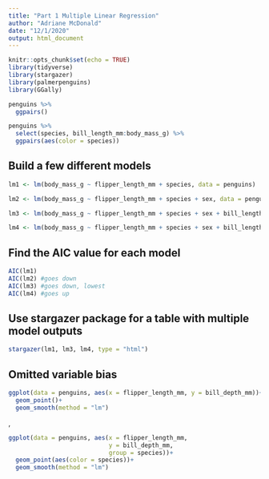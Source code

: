 ```yaml
---
title: "Part 1 Multiple Linear Regression"
author: "Adriane McDonald"
date: "12/1/2020"
output: html_document
---
```


```r
knitr::opts_chunk$set(echo = TRUE)
library(tidyverse)
library(stargazer)
library(palmerpenguins)
library(GGally)
```

```r
penguins %>% 
  ggpairs()
```

```r
penguins %>% 
  select(species, bill_length_mm:body_mass_g) %>% 
  ggpairs(aes(color = species))
```
## Build a few different models

```r
lm1 <- lm(body_mass_g ~ flipper_length_mm + species, data = penguins)

lm2 <- lm(body_mass_g ~ flipper_length_mm + species + sex, data = penguins)

lm3 <- lm(body_mass_g ~ flipper_length_mm + species + sex + bill_length_mm, data = penguins)

lm4 <- lm(body_mass_g ~ flipper_length_mm + species + sex + bill_length_mm + island, data = penguins)
```

## Find the AIC value for each model

```r
AIC(lm1)
AIC(lm2) #goes down
AIC(lm3) #goes down, lowest
AIC(lm4) #goes up 
```
## Use stargazer package for a table with multiple model outputs

```r
stargazer(lm1, lm3, lm4, type = "html")
```

## Omitted variable bias 

```r
ggplot(data = penguins, aes(x = flipper_length_mm, y = bill_depth_mm))+
  geom_point()+
  geom_smooth(method = "lm")
```

,
```r
ggplot(data = penguins, aes(x = flipper_length_mm,
                            y = bill_depth_mm,
                            group = species))+
  geom_point(aes(color = species))+
  geom_smooth(method = "lm")
```


